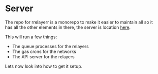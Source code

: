 # Server

The repo for rrelayerr is a monorepo to make it easier to maintain all so it has all the other elements in there, the server is location [here](https://github.com/joshstevens19/rrelayerr/tree/master/rrelayerr_server).

This will run a few things:

- The queue processes for the relayers
- The gas crons for the networks
- The API server for the relayers

Lets now look into how to get it setup.
